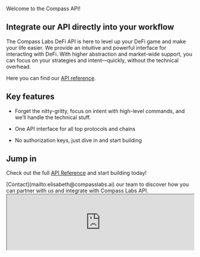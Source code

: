 Welcome to the Compass API!

## Integrate our API directly into your workflow

The Compass Labs DeFi API is here to level up your DeFi game and make your life easier. We provide an intuitive and powerful interface for interacting with DeFi. With higher abstraction and market-wide support, you can focus on your strategies and intent—quickly, without the technical overhead.

<Tip>Here you can find our [API reference](https://api.compasslabs.ai/).</Tip>

## Key features

- Forget the nitty-gritty, focus on intent with high-level commands, and we’ll handle the technical stuff.

- One API interface for all top protocols and chains

- No authorization keys, just dive in and start building

## Jump in

Check out the full [API Reference](https://api.compasslabs.ai/) and start building today!

<Tip>
  [Contact](mailto:elisabeth@compasslabs.ai) our team to discover how you can
  partner with us and integrate with Compass Labs API.
</Tip>

<iframe
  width="100%"
  height="auto"
  src="https://www.youtube.com/embed/UPU787h59LY"
  title="YouTube video player"
  allow="accelerometer; autoplay; clipboard-write; encrypted-media; gyroscope; picture-in-picture"
  allowFullScreen
  className="aspect-video rounded-md dark:border"
/>

<br />

An example of how to set USDT allowance using our API.

<ApiCodeTabs />
